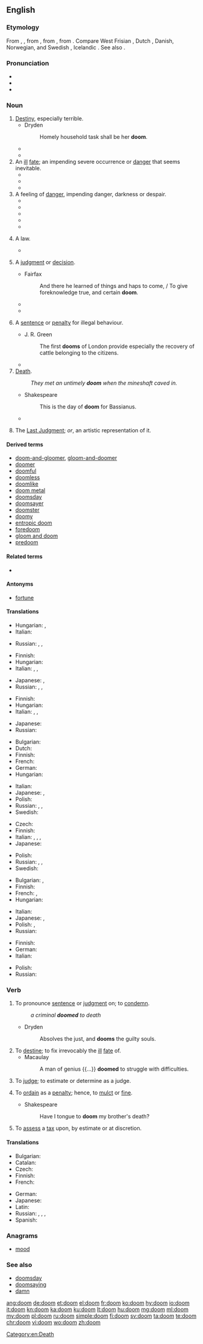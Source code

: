 {{also|Doom|dom|Dom|DOM|-dom}}
==English==

===Etymology===
From {{etyl|enm|en}} {{term|dome|lang=enm}}, {{term|dom|lang=enm}}, from {{etyl|ang|en}} {{m|ang|dōm||[[judgement]]}}, from {{etyl|gem-pro|en}} {{m|gem-pro|*dōmaz}}, from {{etyl|ine-pro|en}} {{m|ine-pro|*dʰóh₁mos}}. Compare West Frisian {{term|doem|lang=fy}}, Dutch {{term|doem|lang=nl}}, Danish, Norwegian, and Swedish {{term|dom|lang=sv}}, Icelandic {{term|dómur|lang=is}}. See also {{l|en|deem}}.

===Pronunciation===
* {{IPA|/duːm/|lang=en}}
* {{audio|en-us-doom.ogg|Audio (US)|lang=en}}
* {{rhymes|uːm|lang=en}}

===Noun===
{{en-noun|~}}

# [[destiny|Destiny]], especially terrible.
#* Dryden
#*: Homely household task shall be her '''doom'''.
#* {{quote-journal|year=2007|volume=92|issue=4|page=495|title=Fustian Days: Book One: Sonic Goddam Boom|author=Billy Lee Brammer|journal=Southwest Review|passage="When should I expect him?" Roy said, resigned to his '''doom'''.}}
#* {{quote-journal|year=2009|date=December 11|volume=59|issue=8|page=4|title=Robin Hood|author=Karen Gormandy|passage="After he takes the throne, you will be arrested." / "You lie like your master, Carfax. Your '''doom''' is sealed."}}
# An [[ill]] [[fate]]; an impending severe occurrence or [[danger]] that seems inevitable.
#* {{quote-journal|year=2004|volume=89|issue=4|page=479|title=The Turpentine Still|author=Arthur Miller|journal=Southwest Review|passage=unlike Vincent, he wasn't quite taken in by the outbreak of hopefulness on all sides. After all, nothing about the tanks or the process had been resolved; an air of '''doom''' still hung undisturbed over the project.}}
#* {{quote-journal|year=2007|date=February|volume=71|issue=773|page=45|title=Tapestries in Oil|author=Bob Bahr|journal=American Artist|passage=Such paintings are inherently moody, and Elliott likes that-even as he carefully avoids dictating a specific mood. "Yesterday I painted the last light of the day-the trees looked pink, and the mountain's shadow was coming over them. It created a feeling of nostalgia... or impending '''doom'''... or still, quiet, peacefulness. It depends on the viewer's feelings about the scene, not just mine."}}
#* {{quote-news|year=2009|date=April 27|section=Sports|page=7C|title=After Lions^ gamble, lots of big men tapped|author=Nate Davis|work=USA Today|passage=Chung was the first of its four picks in Round 2. His arrival might spell '''doom''' for Rodney Harrison.}}
# A feeling of [[danger]], impending danger, darkness or despair.
#* {{quote-book|year=2006|title=Once upon a wedding night|author=Sophie Jordan|passage=She halted her pacing steps as the ugly significance of Nicholas Caulfield's pending arrival washed over her. Ruin. Destitution. '''Doom''' settled like a heavy stone in her chest.}}
#* {{quote-book|title=The Year the Lights Came on|page=204|author=Terry Kay|co-authors=William J. Scheick|year=2007|passage=Feeling '''doom''', as we learned in the beautiful folk language of blacks who knew the truth of it, began with a single unexpected oddity — a redbird out of season, hail out of cloudless skies, dogs cowering under the house}}
#* {{quote-book|title=Real Life Freedom|page=25|author=Beverly Fincham|year=2008|passage=I'm taking medications every day; never thinking I would be spiraling into nothing but a nightmare that made me feel '''doom'''.}}
#* {{quote-journal|year=2009|date=March|volume=122|issue=3|page=15|title=Forget the rules and make the leap|author=Deanna Roy|journal=Writer|passage=Then the smiling narrator filled me with '''doom''': I was expected to pull my own rip cord. I nearly fainted.}}
#* {{quote-news|title=What to do when it all goes right|author=Mark Morford|date=July 20|year=2010‎|passage=perhaps you do that most rare of things when reading the news: You grin, exhale, stop feeling '''doom''' in every crevasse and corner of your body.|work=San Francisco Chronicle}}
# {{context|countable|historical|lang=en}} A law.
#* {{quote-book|author=Beatrice Adelaide Lees|title=Alfred the Great: the truth teller, maker of England, 848-899|page=211|year=1915|passage="What ye will not that other men should do unto you, that do ye not unto other men." "From this one '''doom'''," comments Alfred, "a man may bethink him how he should judge every one rightly: he needs no other doombook."}}
# {{context|countable|historical|lang=en}} A [[judgment]] or [[decision]].
#* Fairfax
#*: And there he learned of things and haps to come, / To give foreknowledge true, and certain '''doom'''.
#* {{quote-book|title=[[w:Ancient law|Ancient Law]]|page=22|author=[[w:Henry James Sumner Maine|Henry Sumner Maine]]|year=1861|passage=Kings are spoken of as if they had a store of "Themistes" ready to hand for use; but it must be distinctly understood that they are not laws, but judgments, or, to take the exact Teutonic equivalent, "'''dooms'''."}}
#* {{quote-book|author=Beatrice Adelaide Lees|title=Alfred the Great: the truth teller, maker of England, 848-899|page=208|year=1915|passage=when Alfred in turn set himself to the task of stating and interpreting the law of his kingdom, there were already precedents for him to follow, in the written "'''dooms'''" (domas) of his predecessors, — themselves but a small portion of the still unwritten custom}}
# {{context|countable|historical|lang=en}} A [[sentence]] or [[penalty]] for illegal behaviour.
#* J. R. Green
#*: The first '''dooms''' of London provide especially the recovery of cattle belonging to the citizens.
#* {{quote-book|title=An institute of the law of Scotland|page=989|author=John Erskine|co-authors=Sir George Mackenzie, James Ivory|year=1828|passage=Appeals were by our ancient law styled falsing of '''dooms'''. They were to be entered immediately after '''doom''' or sentence was pronounced, }}
# [[death|Death]].
#: ''They met an untimely '''doom''' when the mineshaft caved in.''
#* Shakespeare
#*: This is the day of '''doom''' for Bassianus.
#* {{quote-book|year=2009|title=Tangled lies|author=Anne Kristin Stuart|passage=The engines were rumbling, missing every now and then, and Rachel leaned back in her seat, prepared to meet her '''doom''' somewhere over the Pacific. At least there was a priest at hand -- maybe she could entice him to hear a final confession.}}
# {{context|sometimes capitalized|lang=en}} The [[Last Judgment]]; ''or'', an artistic representation of it.

====Derived terms====
* [[doom-and-gloomer]], [[gloom-and-doomer]]
* [[doomer]]
* [[doomful]]
* [[doomless]]
* [[doomlike]]
* [[doom metal]]
* [[doomsday]]
* [[doomsayer]]
* [[doomster]]
* [[doomy]]
* [[entropic doom]]
* [[foredoom]]
* [[gloom and doom]]
* [[predoom]]

====Related terms====
* {{l|en|deem}}

====Antonyms====
* {{sense|ill fate}} [[fortune]]

====Translations====
{{trans-top|historical: law}}
* Hungarian: {{t+|hu|törvény}}, {{t+|hu|rendelet}}
* Italian: {{t+|it|sentenza|f}}
{{trans-mid}}
* Russian: {{t|ru|Стра́шный суд|m|sc=Cyrl}}, {{t+|ru|суд|m|sc=Cyrl}}, {{t+|ru|зако́н|m|sc=Cyrl}}
{{trans-bottom}}

{{trans-top|historical: judgment or decision}}
* Finnish: {{t+|fi|tuomio}}
* Hungarian: {{t+|hu|ítélet}}
* Italian: {{t+|it|sentenza|f}}, {{t+|it|giudizio|m}}, {{t+|it|decisione|f}}
{{trans-mid}}
* Japanese: {{t+|ja|宣告|tr=せんこく, senkoku|sc=Jpan}}, {{t+|ja|判決|tr=はんけつ, hanketsu|sc=Jpan}}
* Russian: {{t+|ru|пригово́р|m|sc=Cyrl}}, {{t+|ru|реше́ние|n|sc=Cyrl}}, {{t+|ru|декре́т|m|sc=Cyrl}}
{{trans-bottom}}

{{trans-top|historical: sentence or penalty}}
* Finnish: {{t+|fi|tuomio}}
* Hungarian: {{t+|hu|ítélet}}
* Italian: {{t+|it|sentenza|f}}, {{t|it|penalità|f}}, {{t+|it|condanna|f}}
{{trans-mid}}
* Japanese: {{t|ja|刑罰|tr=けいばつ, keibatsu|sc=Jpan}}
* Russian: {{t+|ru|пригово́р|m|sc=Cyrl}}
{{trans-bottom}}

{{trans-top|death}}
* Bulgarian: {{t+|bg|гибел|f}}
* Dutch: {{t+|nl|ondergang|c}}
* Finnish: {{t+|fi|kohtalo}}
* French: {{t+|fr|mort|f}}
* German: {{t+|de|Untergang|m}}
* Hungarian: {{t+|hu|végzet}}
{{trans-mid}}
* Italian: {{t+|it|morte|f}}
* Japanese: {{t+|ja|死|tr=[[し]], shi|sc=Jpan}}, {{t+|ja|滅亡|tr=めつぼう, metsubō|sc=Jpan}}
* Polish: {{t+|pl|zguba|f}}
* Russian: {{t+|ru|смерть|f|sc=Cyrl}}, {{t+|ru|ги́бель|f|sc=Cyrl}}, {{t+|ru|кончи́на|f|sc=Cyrl}}
* Swedish: {{t+|sv|undergång|c}}
{{trans-bottom}}

{{trans-top|destiny, especially terrible}}
* Czech: {{t+|cs|osud|m}}
* Finnish: {{t+|fi|kohtalo}}
* Italian: {{t+|it|sorte|f}}, {{t+|it|fato|m}}, {{t|it|avversità|f}}, {{t+|it|presagio|m}}
* Japanese: {{t|ja|運命|tr=うんめい, unmei|sc=Jpan}}
{{trans-mid}}
* Polish: {{t+|pl|fatum|n}}
* Russian: {{t+|ru|рок|m|sc=Cyrl}}, {{t+|ru|судьба́|f|sc=Cyrl}}, {{t+|ru|фа́тум|m|sc=Cyrl}}
* Swedish: {{t+|sv|öde|n}}
{{trans-bottom}}

{{trans-top|ill fate}}
* Bulgarian: {{t+|bg|орис|f}}, {{t+|bg|участ|f}}
* Finnish: {{t+|fi|loppu}}
* French: {{t+|fr|ruine|f}}, {{t+|fr|perte|f}}
* Hungarian: {{t+|hu|végzet}}
{{trans-mid}}
* Italian: {{t+|it|rovina|f}}
* Japanese: {{t|ja|凶運|tr=きょううん, kyōun|sc=Jpan}}, {{t+|ja|災難|tr=さいなん, sainan|sc=Jpan}}
* Polish: {{t+|pl|zagłada|f}}, {{t+|pl|zguba|f}}
* Russian: {{t+|ru|у́часть|f|sc=Cyrl}}
{{trans-bottom}}

{{trans-top|feeling of danger}}
* Finnish: {{t+|fi|kauhu}}
* German: {{t|de|drohendes Unheil|n}}
* Italian: {{t+|it|presagio|m}}
{{trans-mid}}
* Polish: {{t+|pl|groza|f}}
* Russian: {{t+|ru|предчу́вствие|n|sc=Cyrl}}
{{trans-bottom}}

{{trans-see|Last Judgment}}

===Verb===
{{en-verb}}

# To pronounce [[sentence]] or [[judgment]] on; to [[condemn]].
#: ''a criminal '''doomed''' to death''
#* Dryden
#*: Absolves the just, and '''dooms''' the guilty souls.
# To [[destine]]; to fix irrevocably the [[ill]] [[fate]] of.
#* Macaulay
#*: A man of genius {{...}} '''doomed''' to struggle with difficulties.
# {{context|obsolete|lang=en}} To [[judge]]; to estimate or determine as a judge.
#: {{rfquotek|Milton}}
# {{context|obsolete|lang=en}} To [[ordain]] as a [[penalty]]; hence, to [[mulct]] or [[fine]].
#* Shakespeare
#*: Have I tongue to '''doom''' my brother's death?
# {{context|archaic|US|New England|lang=en}} To [[assess]] a [[tax]] upon, by estimate or at discretion.
#: {{rfquotek|J. Pickering}}

====Translations====
{{trans-top|to condemn}}
* Bulgarian: {{t+|bg|обричам}}
* Catalan: {{t+|ca|damnar}}
* Czech: {{t|cs|odsoudit}}
* Finnish: {{t+|fi|tuomita}}
* French: {{t+|fr|condamner}}
{{trans-mid}}
* German: {{t+|de|verurteilen}}
* Japanese: {{t|ja|断罪|alt=断罪する|tr=だんざいする, danzai suru|sc=Jpan}}
* Latin: {{t|la|sacro}}
* Russian: {{t+|ru|обрека́ть|impf|sc=Cyrl}}, {{t+|ru|обре́чь|pf|sc=Cyrl}}, {{t+|ru|осужда́ть|impf|sc=Cyrl}}, {{t+|ru|осуди́ть|pf|sc=Cyrl}}
* Spanish: {{t+|es|condenar}}
{{trans-bottom}}

===Anagrams===
* [[mood]]

===See also===
* [[doomsday]]
* [[doomsaying]]
* [[damn#Verb|damn]]

[[Category:en:Death]]

[[ang:doom]]
[[de:doom]]
[[et:doom]]
[[el:doom]]
[[fr:doom]]
[[ko:doom]]
[[hy:doom]]
[[io:doom]]
[[it:doom]]
[[kn:doom]]
[[ka:doom]]
[[ku:doom]]
[[lt:doom]]
[[hu:doom]]
[[mg:doom]]
[[ml:doom]]
[[my:doom]]
[[pl:doom]]
[[ru:doom]]
[[simple:doom]]
[[fi:doom]]
[[sv:doom]]
[[ta:doom]]
[[te:doom]]
[[chr:doom]]
[[vi:doom]]
[[wo:doom]]
[[zh:doom]]